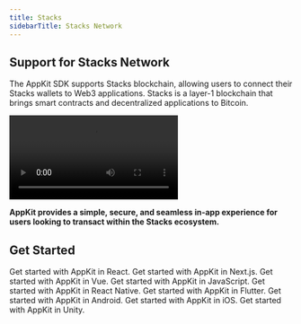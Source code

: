 ```yaml
---
title: Stacks
sidebarTitle: Stacks Network
---
```


## Support for Stacks Network

The AppKit SDK supports Stacks blockchain, allowing users to connect their Stacks wallets to Web3 applications. Stacks is a layer-1 blockchain that brings smart contracts and decentralized applications to Bitcoin.

<Frame>
<video
  controls
  className="w-full aspect-video"
  src="/images/Stacks.mp4"
></video>
</Frame>

**AppKit provides a simple, secure, and seamless in-app experience for users looking to transact within the Stacks ecosystem.**

<Card title="Try Demo" href="https://appkit-lab.reown.com/library/stacks/" horizontal />

## Get Started
<CardGroup cols={3}>
  <Card title="React" icon="react" href="/appkit/react/core/installation">
    Get started with AppKit in React.
  </Card>

  <Card title="Next.js" icon="square-n" href="/appkit/next/core/installation">
    Get started with AppKit in Next.js.
  </Card>

  <Card title="Vue" icon="vuejs" href="/appkit/vue/core/installation">
    Get started with AppKit in Vue.
  </Card>

  <Card title="JavaScript" icon="js" href="/appkit/javascript/core/installation">
    Get started with AppKit in JavaScript.
  </Card>

  <Card title="React Native" icon="react" href="/appkit/react-native/core/installation">
    Get started with AppKit in React Native.
  </Card>

  <Card title="Flutter" icon="code" href="/appkit/flutter/core/installation">
    Get started with AppKit in Flutter.
  </Card>

  <Card title="Android" icon="android" href="/appkit/android/core/installation">
    Get started with AppKit in Android.
  </Card>

  <Card title="iOS" icon="apple" href="/appkit/ios/core/installation">
    Get started with AppKit in iOS.
  </Card>

  <Card title="Unity" icon="unity" href="/appkit/unity/core/installation">
    Get started with AppKit in Unity.
  </Card>
</CardGroup>
